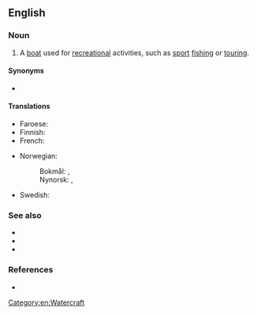 {{also|pleasurecraft}}
==English==
{{wikipedia}}

===Noun===
{{en-noun|pleasure craft}}

# A [[boat]] used for [[recreation]]al activities, such as [[sport]] [[fishing]] or [[tour]]ing.

====Synonyms====
* {{l|en|pleasure boat}}

====Translations====
{{trans-top|boat used for recreation}}
* Faroese: {{t|fo|stuttleikaskip|n}}
* Finnish: {{t|fi|huvialus}}
* French: {{t+|fr|bateau de plaisance|m}}
{{trans-mid}}
* Norwegian:
*: Bokmål: {{t|nb|fritidsbåt|m}}, {{t|nb|lystbåt|m}}
*: Nynorsk: {{t|nn|fritidsbåt|m}}, {{t|nn|lystbåt|m}}
* Swedish: {{t+|sv|fritidsbåt|c}}
{{trans-bottom}}

===See also===
* {{l|en|cabin cruiser}}
* {{l|en|watercraft}}
* {{l|en|yacht}}

===References===
* {{R:OneLook}}

[[Category:en:Watercraft]]